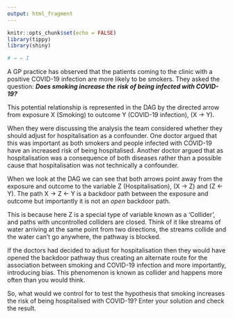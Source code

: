 ```yaml
---
output: html_fragment
---
```


```r
knitr::opts_chunk$set(echo = FALSE)
library(tippy)
library(shiny)

# → ← I

```

A GP practice has observed that the patients coming to the clinic with a positive COVID-19 infection are more likely to be smokers. They asked the question: _**Does smoking increase the risk of being infected with COVID-19?**_

This potential relationship is represented in the DAG by the directed arrow from exposure X (Smoking) to outcome Y (COVID-19 infection), (X → Y).

When they were discussing the analysis the team considered whether they should adjust for hospitalisation as a confounder. One doctor argued that this was important as both smokers and people infected with COVID-19 have an increased risk of being hospitalised. Another doctor argued that as hospitalisation was a consequence of both diseases rather than a possible cause that hospitalisation was not technically a confounder.

When we look at the DAG we can see that both arrows point away from the exposure and outcome to the variable Z (Hospitalisation), (X → Z) and (Z ← Y). The path X → Z ←  Y  is a backdoor path between the exposure and outcome but importantly it is not an _open_ backdoor path. 

This is because here Z is a special type of variable known as a ‘Collider’, and paths with uncontrolled colliders are closed. Think of it like streams of water arriving at the same point from two directions, the streams collide and the water can't go anywhere, the pathway is blocked. 

If the doctors had decided to adjust for hospitalisation then they would have opened the backdoor pathway thus creating an alternate route for the association between smoking and COVID-19 infection and more importantly, introducing bias. This phenomenon is known as collider and happens more often than you would think.

So, what would we control for to test the hypothesis that smoking increases the risk of being hospitalised with COVID-19? Enter your solution and check the result. 
